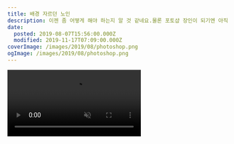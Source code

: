 ```yaml
---
title: 배경 자르던 노인
description: 이젠 좀 어떻게 해야 하는지 알 것 같네요.물론 포토샵 장인이 되기엔 아직 다루지 못하는 기능이 아주 많지만, 배경이라도 좀 괜찮게 자를 수 있게 된 게 어딥니까. 배경 자르고 뒤에 어두운 배경 넣어서 제대로 잘렸는지 확인하고 하다 보면 보통 장당 10 ~ 15분은 걸리지 싶네요.무식하지만 정확하게 태블릿으로 인물 테두리 따라 선 대충 딴 다음에 지우개로 쓱싹쓱싹
date:
  posted: 2019-08-07T15:56:00.000Z
  modified: 2019-11-17T07:09:00.000Z
coverImage: /images/2019/08/photoshop.png
ogImage: /images/2019/08/photoshop.png
---
```


<video autoPlay playsInline muted loop src="/images/2019/08/transparent-background.mp4" />

이젠 좀 어떻게 해야 하는지 알 것 같네요.  
물론 포토샵 장인이 되기엔 아직 다루지 못하는 기능이 아주 많지만, 배경이라도 좀 괜찮게 자를 수 있게 된 게 어딥니까.

배경 자르고 뒤에 어두운 배경 넣어서 제대로 잘렸는지 확인하고 하다 보면 보통 장당 10 \~ 15분은 걸리지 싶네요.  
무식하지만 정확하게 태블릿으로 인물 테두리 따라 선 대충 딴 다음에 지우개로 쓱싹쓱싹 지우고 있습니다.

응용할 곳이 마땅히 생각이 안 나서 T 전화 테마로 대부분 쓸 생각인데, [사용자 가이드](https://www.skt-phone.co.kr/upload/T%5Fphone%5FTheme%5Fuser%5Fguide.pdf)(모바일에선 다운로드 되니 클릭 시 주의) 확인하며 이래저래 만들어보는 중인데, 챙틸다 테마는 공식 사진이 아니라 공유를 못 하고, 하와이 셀카들로 만든 테마는 화질이 마음에 안 들어서 공유가 꺼려지고…쉽지 않네요 ㅋㅋㅋ

![](/images/2019/08/하와이스.png)

이름은 단순하게 "하와이스(Hawaiice)"라 지었습니다.

몇몇 사진이 정말 화질이 안 좋은데, 그렇다고 이미지 크기를 줄이자니 여백이 과하게 넓어져서 별로고…딜레마에 빠졌습니다.